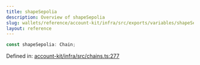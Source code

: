 ```yaml
---
title: shapeSepolia
description: Overview of shapeSepolia
slug: wallets/reference/account-kit/infra/src/exports/variables/shapeSepolia
layout: reference
---
```


```ts
const shapeSepolia: Chain;
```

Defined in: [account-kit/infra/src/chains.ts:277](https://github.com/alchemyplatform/aa-sdk/blob/e3c1a23e6e03f44bf2db3afddb97a91b175cba58/account-kit/infra/src/chains.ts#L277)
